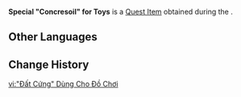 {{Item Infobox
|id           = 101911
|image        = Item Parcel.png
|type         = Quest Items
|description  = Special "Concresoil" [[Akim]] made for [[Nima]]. What kind of pot warriors will Nima make with it?
|source1      = [[The Other Applications of Concresoil]]
}}
'''Special "Concresoil" for Toys''' is a [[Quest Item]] obtained during the {{Quest|The Other Applications of Concresoil}}.
<!--
==Location==
<gallery>

</gallery>
-->
==Other Languages==
{{Other Languages
|default_hidden = 1
|en      = Special "Concresoil" for Toys
|zhs     = 玩具专用・「凝成泥土」
|zhs_rm  = Wánjù Zhuānyòng - "Níngchéng Nítǔ"
|zht     = 玩具專用・「凝成泥土」
|zht_rm  = Wánjù Zhuānyòng - "Níngchéng Nítǔ"
|ja      = 特製おもちゃ用「セメン土」
|ja_rm   = Tokusei Omocha-you "Semen-tsuchi"{{Assumed}}
|ko      = 장난감 전용・「젤리 진흙」
|es      = Lodomento especial para juguetes
|fr      = Polyterre pour jouet
|ru      = Специальный «глинобетон» для игрушек
|th      = "ดินโคลนอัดแน่น" สำหรับของเล่น
|th_rm   = 
|vi      = "Đất Cứng" Dùng Cho Đồ Chơi
|de      = Spezieller „verdichteter Lehm“ für Spielzeuge
|id      = "Tanah Beton" Khusus Untuk Mainan
|pt      = Barro Misto para Brinquedos
|tr      = Oyuncaklara Özel "Killi Toprak"
|it      = Cementerra speciale per giocattoli
}}

==Change History==
{{Change History|3.0}}

[[vi:"Đất Cứng" Dùng Cho Đồ Chơi]]